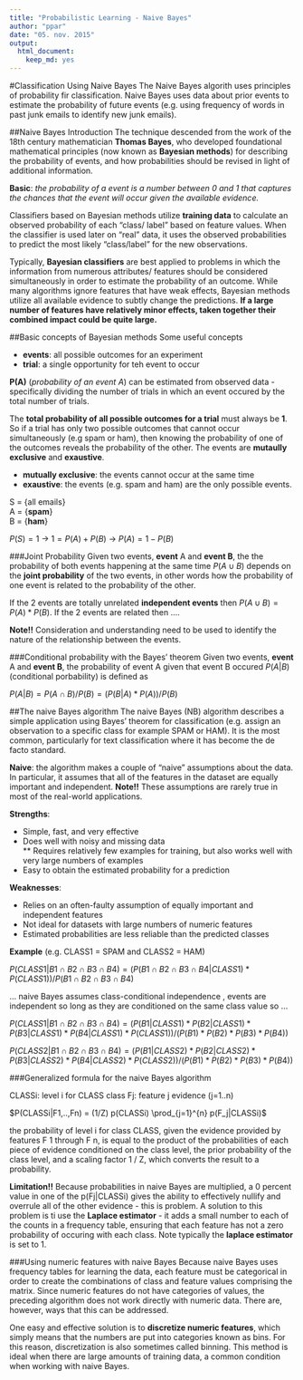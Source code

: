 ```yaml
---
title: "Probabilistic Learning - Naive Bayes"
author: "ppar"
date: "05. nov. 2015"
output:
  html_document:
    keep_md: yes
---
```


#Classification Using Naive Bayes
The Naive Bayes algorith uses principles of probability fir classification. Naive Bayes uses data about prior events to estimate the probability of future events (e.g. using frequency of words in past junk emails to identify new junk emails).

##Naive Bayes Introduction
The technique descended from the work of the 18th century mathematician **Thomas Bayes**, who developed foundational mathematical principles (now known as **Bayesian methods**) for describing the probability of events, and how probabilities should be revised in light of additional information.

__Basic__: _the probability of a event is a number between 0 and 1 that captures the chances that the event will occur given the available evidence._

Classifiers based on Bayesian methods utilize __training data__ to calculate an observed probability of each "class/ label" based on feature values. When the classifier is used later on "real" data, it uses the observed probabilities to predict the most likely "class/label" for the new observations. 

Typically, __Bayesian classifiers__ are best applied to problems in which the information from numerous attributes/ features should be considered simultaneously in order to estimate the probability of an outcome. While many algorithms ignore features that have weak effects, Bayesian methods utilize all available evidence to subtly change the predictions. __If a large number of features have relatively minor effects, taken together their combined impact could be quite large.__

##Basic concepts of Bayesian methods
Some useful concepts

* __events__: all possible outcomes for an experiment
* __trial__: a single opportunity for teh event to occur

__P(A)__ (_probability of an event A_) can be estimated from observed data - specifically dividing the number of trials in which an event occured by the total number of trials.

The __total probability of all possible outcomes for a trial__ must always be __1__. So if a trial has only two possible outcomes that cannot occur simultaneously (e.g spam or ham), then knowing the probability of one of the outcomes reveals the probability of the other. The events are __mutaully exclusive__ and __exaustive__.

* __mutually exclusive__: the events cannot occur at the same time
* __exaustive__: the events (e.g. spam and ham) are the only possible events.

S = {all emails}  
A = {__spam__}  
B = {__ham__}  

$P(S) = 1$ -> $1 = P(A) + P(B)$ -> $P(A) = 1 - P(B)$

###Joint Probability
Given two events, __event__ A and __event B__, the the probability of both events happening at the same time $P(A \cup B)$ depends on the __joint probability__ of the two events, in other words how the probability of one event is related to the probability of the other.

If the 2 events are totally unrelated __independent events__ then $P(A \cup B) = P(A) * P(B)$. If the 2 events are related then ....

__Note!!__ Consideration and understanding need to be used to identify the nature of the relationship between the events. 

###Conditional probability with the Bayes' theorem
Given two events, __event__ A and __event B__, the probability of event A given that event B occured $P(A|B)$ (conditional porbability) is defined as

$P(A|B) = P(A \cap B)/ P(B) = (P(B|A) * P(A))/P(B)$

##The naive Bayes algorithm
The naive Bayes (NB) algorithm describes a simple application using Bayes' theorem for classification (e.g. assign an observation to a specific class for example SPAM or HAM). It is the most common, particularly for text classification where it has become the de facto standard. 

__Naive__:  the algorithm makes a couple of "naive" assumptions about the data. In particular, it assumes that all of the features in the dataset are equally important and independent. __Note!!__ These assumptions are rarely true in most of the real-world applications.

__Strengths__:

* Simple, fast, and very effective  
* Does well with noisy and missing data  
** Requires relatively few examples for training, but also works well with very large numbers of examples  
* Easy to obtain the estimated probability for a prediction  

__Weaknesses__:

* Relies on an often-faulty assumption of equally important and independent features  
* Not ideal for datasets with large numbers of numeric features  
* Estimated probabilities are less reliable than the predicted classes  


__Example__ (e.g. CLASS1 = SPAM and CLASS2 = HAM)

$P(CLASS1|B1 \cap B2 \cap B3 \cap B4) = (P(B1 \cap B2 \cap B3 \cap B4|CLASS1) * P(CLASS1))/ P(B1 \cap B2 \cap B3 \cap B4)$

... naive Bayes assumes class-conditional independence , events are independent so long as they are conditioned on the same class value so ...
 
$P(CLASS1|B1 \cap B2 \cap B3 \cap B4) = (P(B1|CLASS1) * P(B2|CLASS1) * P(B3|CLASS1) * P(B4|CLASS1) * P(CLASS1))/ (P(B1) * P(B2) * P(B3) * P(B4))$

$P(CLASS2|B1 \cap B2 \cap B3 \cap B4) = (P(B1|CLASS2) * P(B2|CLASS2) * P(B3|CLASS2) * P(B4|CLASS2) * P(CLASS2))/ (P(B1) * P(B2) * P(B3) * P(B4))$


###Generalized formula for the naive Bayes algorithm

CLASSi: level i for CLASS class
Fj: feature j evidence (j=1..n)

$P(CLASSi|F1,..,Fn) = (1/Z) p(CLASSi) \prod_{j=1}^{n} p(F_j|CLASSi)$

the probability of level i for class CLASS, given the evidence provided by features F 1 through F n, is equal to the product of the probabilities of each piece of evidence conditioned on the class level, the prior probability of the class level, and a scaling factor 1 / Z, which converts the result to a probability.

__Limitation!!__ Because probabilities in naive Bayes are multiplied, a 0 percent value in one of the p(Fj|CLASSi) gives the ability to effectively nullify and overrule all of the other evidence - this is problem. A solution to this problem is ti use the __Laplace estimator__ - it adds a small number to each of the counts in a frequency table, ensuring that each feature has not a zero probability of occuring with each class. Note typically the __laplace estimator__ is set to 1.

###Using numeric features with naive Bayes
Because naive Bayes uses frequency tables for learning the data, each feature must be categorical in order to create the combinations of class and feature values comprising the matrix. Since numeric features do not have categories of values, the preceding algorithm does not work directly with numeric data. There are, however, ways that this can be addressed.

One easy and effective solution is to __discretize numeric features__, which simply means that the numbers are put into categories known as bins. For this reason, discretization is also sometimes called binning. This method is ideal when there are large amounts of training data, a common condition when working with naive Bayes.